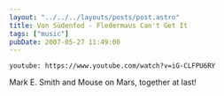 ```yaml
---
layout: "../../../layouts/posts/post.astro"
title: Von Südenfed - Fledermaus Can't Get It
tags: ["music"]
pubDate: 2007-05-27 11:49:00
---
```


`youtube: https://www.youtube.com/watch?v=iG-CLFPU6RY`

Mark E. Smith and Mouse on Mars, together at last!
